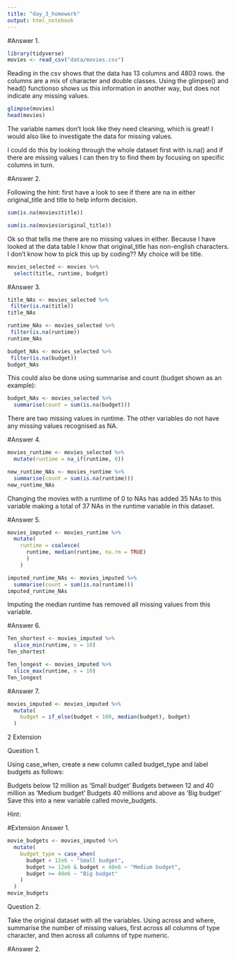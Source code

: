 ```yaml
---
title: "day_3_homework"
output: html_notebook
---
```


#Answer 1.

```r
library(tidyverse)
movies <- read_csv("data/movies.csv")

```
Reading in the csv shows that the data has 13 columns and 4803 rows. the columns are a mix of character and double classes.
Using the glimpse() and head() functionso shows us this information in another way, but does not indicate any missing values.

```r
glimpse(movies)
head(movies)
```

The variable names don't look like they need cleaning, which is great! I would also like to investigate the data for missing values.

I could do this by looking through the whole dataset first with is.na() and if there are missing values I can then try to find them by focusing on specific columns in turn.


#Answer 2.

Following the hint: first have a look to see if there are na in either original_title and title to help inform decision.

```r
sum(is.na(movies$title))
```
```r
sum(is.na(movies$original_title))
```
Ok so that tells me there are no missing values in either. Because I have looked at the data table I know that original_title has non-english characters. I don't know how to pick this up by coding??
My choice will be title.

```r
movies_selected <- movies %>%
  select(title, runtime, budget)
```


#Answer 3.

```r

title_NAs <- movies_selected %>%
 filter(is.na(title))
title_NAs

runtime_NAs <- movies_selected %>%
 filter(is.na(runtime))
runtime_NAs

budget_NAs <- movies_selected %>%
 filter(is.na(budget))
budget_NAs

```

This could also be done using summarise and count (budget shown as an example):

```r
budget_NAs <- movies_selected %>%
  summarise(count = sum(is.na(budget)))
```


There are two missing values in runtime. The other variables do not have any missing values recognised as NA.


#Answer 4.

```r

movies_runtime <- movies_selected %>%
  mutate(runtime = na_if(runtime, 0))

new_runtime_NAs <- movies_runtime %>%
  summarise(count = sum(is.na(runtime)))
new_runtime_NAs

```

Changing the movies with a runtime of 0 to NAs has added 35 NAs to this variable making a total of 37 NAs in the runtime variable in this dataset.


#Answer 5.

```r
movies_imputed <- movies_runtime %>%
  mutate(
    runtime = coalesce(
      runtime, median(runtime, na.rm = TRUE)
      )
    )

imputed_runtime_NAs <- movies_imputed %>%
  summarise(count = sum(is.na(runtime)))
imputed_runtime_NAs

```

Imputing the median runtime has removed all missing values from this variable.


#Answer 6.

```r
Ten_shortest <- movies_imputed %>%
  slice_min(runtime, n = 10)
Ten_shortest

Ten_longest <- movies_imputed %>%
  slice_max(runtime, n = 10)
Ten_longest
```



#Answer 7.

```r
movies_imputed <- movies_imputed %>%
  mutate(
    budget = if_else(budget < 100, median(budget), budget)
  )
```


2 Extension


Question 1.

Using case_when, create a new column called budget_type and label budgets as follows:

Budgets below 12 million as ‘Small budget’
Budgets between 12 and 40 million as ‘Medium budget’
Budgets 40 millions and above as ‘Big budget’
Save this into a new variable called movie_budgets.

Hint:

#Extension Answer 1.

```r
movie_budgets <- movies_imputed %>%
  mutate(
    budget_type = case_when(
      budget < 12e6 ~ "Small budget",
      budget >= 12e6 & budget < 40e6 ~ "Medium budget",
      budget >= 40e6 ~ "Big budget"
    )
  )
movie_budgets
```


Question 2.

Take the original dataset with all the variables. Using across and where, summarise the number of missing values, first across all columns of type character, and then across all columns of type numeric.

#Answer 2.

